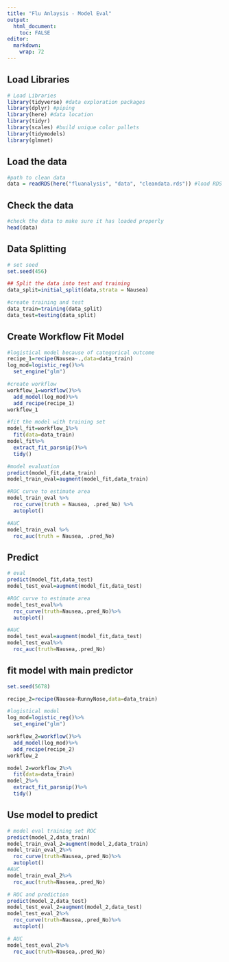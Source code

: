 ```yaml
---
title: "Flu Anlaysis - Model Eval"
output:
  html_document:
    toc: FALSE
editor: 
  markdown: 
    wrap: 72
---
```


## Load Libraries

```r
# Load Libraries
library(tidyverse) #data exploration packages
library(dplyr) #piping
library(here) #data location
library(tidyr)
library(scales) #build unique color pallets
library(tidymodels)
library(glmnet)

```

## Load the data

```r
#path to clean data
data = readRDS(here("fluanalysis", "data", "cleandata.rds")) #load RDS file
```

## Check the data

```r
#check the data to make sure it has loaded properly
head(data)
```
## Data Splitting 
```r
# set seed 
set.seed(456)

## Split the data into test and training
data_split=initial_split(data,strata = Nausea)

#create training and test
data_train=training(data_split)
data_test=testing(data_split)
```


## Create Workflow Fit Model

```r
#logistical model because of categorical outcome
recipe_1=recipe(Nausea~.,data=data_train)
log_mod=logistic_reg()%>%
  set_engine("glm")
```

```r
#create workflow
workflow_1=workflow()%>%
  add_model(log_mod)%>%
  add_recipe(recipe_1)
workflow_1

#fit the model with training set
model_fit=workflow_1%>%
  fit(data=data_train)
model_fit%>%
  extract_fit_parsnip()%>%
  tidy()
```


```r
#model evaluation
predict(model_fit,data_train)
model_train_eval=augment(model_fit,data_train)
```

```r
#ROC curve to estimate area
model_train_eval %>% 
  roc_curve(truth = Nausea, .pred_No) %>%
  autoplot()

#AUC
model_train_eval %>%
  roc_auc(truth = Nausea, .pred_No)
```


## Predict 
```r

# eval
predict(model_fit,data_test)
model_test_eval=augment(model_fit,data_test)

#ROC curve to estimate area
model_test_eval%>%
  roc_curve(truth=Nausea,.pred_No)%>%
  autoplot()

#AUC
model_test_eval=augment(model_fit,data_test)
model_test_eval%>%
  roc_auc(truth=Nausea,.pred_No)
```


## fit model with main predictor
```r
set.seed(5678)

recipe_2=recipe(Nausea~RunnyNose,data=data_train)

#logistical model
log_mod=logistic_reg()%>%
  set_engine("glm")

workflow_2=workflow()%>%
  add_model(log_mod)%>%
  add_recipe(recipe_2)
workflow_2

model_2=workflow_2%>%
  fit(data=data_train)
model_2%>%
  extract_fit_parsnip()%>%
  tidy()
```

## Use model to predict
```r
# model eval training set ROC
predict(model_2,data_train)
model_train_eval_2=augment(model_2,data_train)
model_train_eval_2%>%
  roc_curve(truth=Nausea,.pred_No)%>%
  autoplot()
#AUC
model_train_eval_2%>%
  roc_auc(truth=Nausea,.pred_No)


```
```r
# ROC and prediction
predict(model_2,data_test)
model_test_eval_2=augment(model_2,data_test)
model_test_eval_2%>%
  roc_curve(truth=Nausea,.pred_No)%>%
  autoplot()

# AUC
model_test_eval_2%>%
  roc_auc(truth=Nausea,.pred_No)
```

